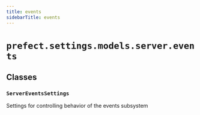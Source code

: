 ```yaml
---
title: events
sidebarTitle: events
---
```


# `prefect.settings.models.server.events`

## Classes

### `ServerEventsSettings`


Settings for controlling behavior of the events subsystem

